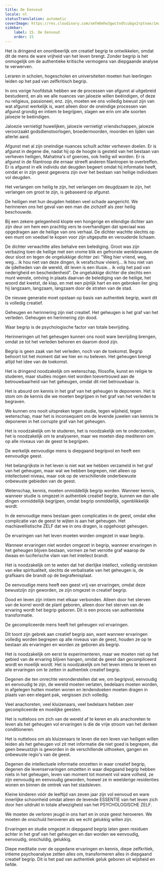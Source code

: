 ```yaml
---
title: De Eenvoud
locale: nl
statusTranslation: automatic
coverImage: https://res.cloudinary.com/xmfm6mhw3gwctndtcubgx2rptnae/image/upload/v1740337243/small_cover_educacion_fundamental_a051170f1c.webp
sidebar:
    label: 15. De Eenvoud
    order: 15
---
```

Het is dringend en onontbeerlijk om creatief begrip te ontwikkelen, omdat dit de mens de ware vrijheid van het leven brengt. Zonder begrip is het onmogelijk om de authentieke kritische vermogens van diepgaande analyse te verwerven.

Leraren in scholen, hogescholen en universiteiten moeten hun leerlingen leiden op het pad van zelfkritisch begrip.

In ons vorige hoofdstuk hebben we de processen van afgunst al uitgebreid bestudeerd, en als we alle nuances van jaloezie willen beëindigen, of deze nu religieus, passioneel, enz. zijn, moeten we ons volledig bewust zijn van wat afgunst werkelijk is, want alleen door de oneindige processen van afgunst grondig en intiem te begrijpen, slagen we erin om alle soorten jaloezie te beëindigen.

Jaloezie vernietigt huwelijken, jaloezie vernietigt vriendschappen, jaloezie veroorzaakt godsdienstoorlogen, broedermoorden, moorden en lijden van allerlei aard.

Afgunst met al zijn oneindige nuances schuilt achter verheven doelen. Er is afgunst in degene die, nadat hij op de hoogte is gesteld van het bestaan van verheven heiligen, Mahatma's of goeroes, ook heilig wil worden. Er is afgunst in de filantroop die ernaar streeft anderen filantropen te overtreffen. Er is afgunst in elk individu dat deugden begeert omdat hij informatie heeft, omdat er in zijn geest gegevens zijn over het bestaan van heilige individuen vol deugden.

Het verlangen om heilig te zijn, het verlangen om deugdzaam te zijn, het verlangen om groot te zijn, is gebaseerd op afgunst.

De heiligen met hun deugden hebben veel schade aangericht. We herinneren ons het geval van een man die zichzelf als zeer heilig beschouwde.

Bij een zekere gelegenheid klopte een hongerige en ellendige dichter aan zijn deur om hem een prachtig vers te overhandigen dat speciaal was opgedragen aan de heilige van ons verhaal. De dichter wachtte slechts op een munt om voedsel te kopen voor zijn uitgeputte en verouderde lichaam.

De dichter verwachtte alles behalve een belediging. Groot was zijn verbazing toen de heilige met een vrome blik en gefronste wenkbrauwen de deur sloot en tegen de ongelukkige dichter zei: "Weg hier vriend, weg, weg... ik hou niet van deze dingen, ik verafschuw vleierij... ik hou niet van de ijdelheden van de wereld, dit leven is een illusie... ik volg het pad van nederigheid en bescheidenheid". De ongelukkige dichter die slechts een munt wenste, ontving in plaats daarvan de belediging van de heilige, het woord dat kwetst, de klap, en met een pijnlijk hart en een gebroken lier ging hij langzaam, langzaam, langzaam door de straten van de stad.

De nieuwe generatie moet opstaan op basis van authentiek begrip, want dit is volledig creatief.

Geheugen en herinnering zijn niet creatief. Het geheugen is het graf van het verleden. Geheugen en herinnering zijn dood.

Waar begrip is de psychologische factor van totale bevrijding.

Herinneringen uit het geheugen kunnen ons nooit ware bevrijding brengen, omdat ze tot het verleden behoren en daarom dood zijn.

Begrip is geen zaak van het verleden, noch van de toekomst. Begrip behoort tot het moment dat we hier en nu beleven. Het geheugen brengt altijd het idee van de toekomst.

Het is dringend noodzakelijk om wetenschap, filosofie, kunst en religie te studeren, maar studies mogen niet worden toevertrouwd aan de betrouwbaarheid van het geheugen, omdat dit niet betrouwbaar is.

Het is absurd om kennis in het graf van het geheugen te deponeren. Het is stom om de kennis die we moeten begrijpen in het graf van het verleden te begraven.

We kunnen ons nooit uitspreken tegen studie, tegen wijsheid, tegen wetenschap, maar het is inconsequent om de levende juwelen van kennis te deponeren in het corrupte graf van het geheugen.

Het is noodzakelijk om te studeren, het is noodzakelijk om te onderzoeken, het is noodzakelijk om te analyseren, maar we moeten diep mediteren om op alle niveaus van de geest te begrijpen.

De werkelijk eenvoudige mens is diepgaand begripvol en heeft een eenvoudige geest.

Het belangrijkste in het leven is niet wat we hebben verzameld in het graf van het geheugen, maar wat we hebben begrepen, niet alleen op intellectueel niveau, maar ook op de verschillende onderbewuste onbewuste gebieden van de geest.

Wetenschap, kennis, moeten onmiddellijk begrip worden. Wanneer kennis, wanneer studie is omgezet in authentiek creatief begrip, kunnen we dan alle dingen onmiddellijk begrijpen, omdat begrip onmiddellijk, ogenblikkelijk wordt.

In de eenvoudige mens bestaan geen complicaties in de geest, omdat elke complicatie van de geest te wijten is aan het geheugen. Het machiavellistische ZELF dat we in ons dragen, is opgehoopt geheugen.

De ervaringen van het leven moeten worden omgezet in waar begrip.

Wanneer ervaringen niet worden omgezet in begrip, wanneer ervaringen in het geheugen blijven bestaan, vormen ze het verrotte graf waarop de dwaas en luciferische vlam van het intellect brandt.

Het is noodzakelijk om te weten dat het dierlijke intellect, volledig verstoken van elke spiritualiteit, slechts de verbalisatie van het geheugen is, de grafkaars die brandt op de begrafenisplaat.

De eenvoudige mens heeft een geest vrij van ervaringen, omdat deze bewustzijn zijn geworden, ze zijn omgezet in creatief begrip.

Dood en leven zijn intiem met elkaar verbonden. Alleen door het sterven van de korrel wordt de plant geboren, alleen door het sterven van de ervaring wordt het begrip geboren. Dit is een proces van authentieke transformatie.

De gecompliceerde mens heeft het geheugen vol ervaringen.

Dit toont zijn gebrek aan creatief begrip aan, want wanneer ervaringen volledig worden begrepen op alle niveaus van de geest, houden ze op te bestaan als ervaringen en worden ze geboren als begrip.

Het is noodzakelijk om eerst te experimenteren, maar we moeten niet op het gebied van de ervaring blijven hangen, omdat de geest dan gecompliceerd wordt en moeilijk wordt. Het is noodzakelijk om het leven intens te leven en alle ervaringen om te zetten in authentiek creatief begrip.

Degenen die ten onrechte veronderstellen dat we, om begripvol, eenvoudig en eenvoudig te zijn, de wereld moeten verlaten, bedelaars moeten worden, in afgelegen hutten moeten wonen en lendendoeken moeten dragen in plaats van een elegant pak, vergissen zich volledig.

Veel anachoreten, veel kluizenaars, veel bedelaars hebben zeer gecompliceerde en moeilijke geesten.

Het is nutteloos om zich van de wereld af te keren en als anachoreten te leven als het geheugen vol ervaringen is die de vrije stroom van het denken conditioneren.

Het is nutteloos om als kluizenaars te leven die een leven van heiligen willen leiden als het geheugen vol zit met informatie die niet goed is begrepen, die geen bewustzijn is geworden in de verschillende uithoeken, gangen en onbewuste regio's van de geest.

Degenen die intellectuele informatie omzetten in waar creatief begrip, degenen die levenservaringen omzetten in waar diepgaand begrip hebben niets in het geheugen, leven van moment tot moment vol ware volheid, ze zijn eenvoudig en eenvoudig geworden, hoewel ze in weelderige residenties wonen en binnen de omtrek van het stadsleven.

Kleine kinderen vóór de leeftijd van zeven jaar zijn vol eenvoud en ware innerlijke schoonheid omdat alleen de levende ESSENTIE van het leven zich door hen uitdrukt in totale afwezigheid van het PSYCHOLOGISCHE ZELF.

We moeten de verloren jeugd in ons hart en in onze geest heroveren. We moeten de onschuld heroveren als we echt gelukkig willen zijn.

Ervaringen en studie omgezet in diepgaand begrip laten geen residuen achter in het graf van het geheugen en dan worden we eenvoudig, eenvoudig, onschuldig, gelukkig.

Diepe meditatie over de opgedane ervaringen en kennis, diepe zelfkritiek, intieme psychoanalyse zetten alles om, transformeren alles in diepgaand creatief begrip. Dit is het pad van authentiek geluk geboren uit wijsheid en liefde.

